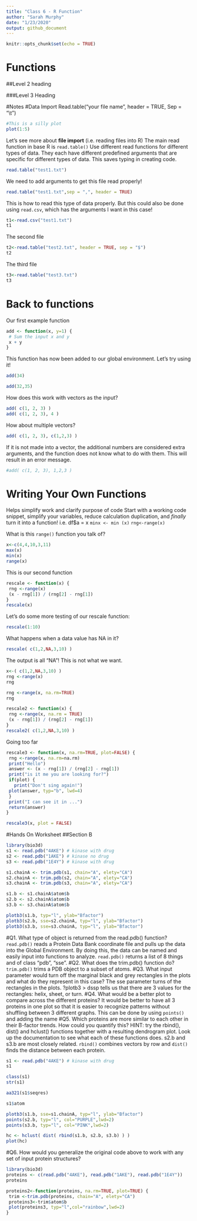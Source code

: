 ```yaml
---
title: "Class 6 - R Function"
author: "Sarah Murphy"
date: "1/23/2020"
output: github_document
---
```


```r
knitr::opts_chunk$set(echo = TRUE)
```

# Functions

##Level 2 heading

###Level 3 Heading

#Notes
#Data Import
Read.table(“your file name”, header = TRUE, Sep = “\\t”)

```r
#This is a silly plot
plot(1:5)
```

Let's see more about **file import** (i.e. reading files into R) The main read function in base R is `read.table()`
Use different read functions for different types of data. They each have different predefined arguments that are specific for different types of data. This saves typing in creating code.

```r
read.table("test1.txt")
```

We need to add arguments to get this file read properly!

```r
read.table("test1.txt",sep = ",", header = TRUE)
```

This is how to read this type of data properly. But this could also be done using `read.csv`, which has the arguments I want in this case!

```r
t1<-read.csv("test1.txt")
t1
```

The second file
```r
t2<-read.table("test2.txt", header = TRUE, sep = "$")
t2
```

The third file
```r
t3<-read.table("test3.txt")
t3
```

# Back to functions

Our first example function

```r
add <- function(x, y=1) {
 # Sum the input x and y
 x + y
}
```

This function has now been added to our global environment. Let's try using it!

```r
add(34)
```
```r
add(32,35)
```

How does this work with vectors as the input?

```r
add( c(1, 2, 3) )
add( c(1, 2, 3), 4 )
```

How about multiple vectors?

```r
add( c(1, 2, 3), c(1,2,3) )
```

If it is not made into a vector, the additional numbers are considered extra arguments, and the function does not know what to do with them. This will result in an error message.
```r
#add( c(1, 2, 3), 1,2,3 )
```

# Writing Your Own Functions

Helps simplify work and clarify purpose of code
Start with a working code snippet, simplify your variables, reduce calculation duplication, and *finally* turn it into a function!
i.e. df$a = x
`minx <- min (x)`
`rng<-range(x)`

What is this `range()` function you talk of?

```r
x<-c(4,4,10,3,11)
max(x)
min(x)
range(x)
```

This is our second function
```r
rescale <- function(x) {
 rng <-range(x)
 (x - rng[1]) / (rng[2] - rng[1])
}
rescale(x)
```

Let's do some more testing of our rescale function:
```r
rescale(1:10)
```

What happens when a data value has NA in it?
```r
rescale( c(1,2,NA,3,10) )
```
The output is all "NA"! This is not what we want.

```r
x<-( c(1,2,NA,3,10) )
rng <-range(x)
rng
```

```r
rng <-range(x, na.rm=TRUE)
rng
```

```r
rescale2 <- function(x) {
 rng <-range(x, na.rm = TRUE)
 (x - rng[1]) / (rng[2] - rng[1])
}
rescale2( c(1,2,NA,3,10) )
```

Going too far

```r
rescale3 <- function(x, na.rm=TRUE, plot=FALSE) {
 rng <-range(x, na.rm=na.rm)
 print("Hello")
 answer <- (x - rng[1]) / (rng[2] - rng[1])
 print("is it me you are looking for?")
 if(plot) {
   print("Don't sing again!")
 plot(answer, typ="b", lwd=4)
 }
 print("I can see it in ...")
 return(answer)
}
```

```r
rescale3(x, plot = FALSE)
```

#Hands On Worksheet
##Section B

```r
library(bio3d)
s1 <- read.pdb("4AKE") # kinase with drug
s2 <- read.pdb("1AKE") # kinase no drug
s3 <- read.pdb("1E4Y") # kinase with drug

s1.chainA <- trim.pdb(s1, chain="A", elety="CA")
s2.chainA <- trim.pdb(s2, chain="A", elety="CA")
s3.chainA <- trim.pdb(s3, chain="A", elety="CA")

s1.b <- s1.chainA$atom$b
s2.b <- s2.chainA$atom$b
s3.b <- s3.chainA$atom$b

plotb3(s1.b, typ="l", ylab="Bfactor")
plotb3(s2.b, sse=s2.chainA, typ="l", ylab="Bfactor")
plotb3(s3.b, sse=s3.chainA, typ="l", ylab="Bfactor")
```

#Q1. What type of object is returned from the read.pdb() function?
`read.pdb()` reads a Protein Data Bank coordinate file and pulls up the data into the Global Environment. By doing this, the data can be named and easily input into functions to analyze. `read.pdb()` returns a list of 8 things and of class "pdb", "sse".
#Q2. What does the trim.pdb() function do?
`trim.pdb()` trims a PDB object to a subset of atoms. 
#Q3. What input parameter would turn off the marginal black and grey rectangles in the plots and what do they represent in this case?
The sse parameter turns of the rectangles in the plots. ?plotb3 > dssp tells us that there are 3 values for the rectangles: helix, sheet, or turn.
#Q4. What would be a better plot to compare across the different proteins?
It would be better to have all 3 proteins in one plot so that it is easier to recognize patterns without shuffling between 3 different graphs. This can be done by using `points()` and adding the name
#Q5. Which proteins are more similar to each other in their B-factor trends. How could you quantify this? HINT: try the rbind(), dist() and hclust() functions together with a resulting dendrogram plot. Look up the documentation to see what each of these functions does.
s2.b and s3.b are most closely related. `rbind()` combines vectors by row and `dist()` finds the distance between each protein.

```r
s1 <- read.pdb("4AKE") # kinase with drug
s1
```

```r
class(s1)
str(s1)
```

```r
aa321(s1$seqres)
```

```r
s1$atom
```

```r
plotb3(s1.b, sse=s1.chainA, typ="l", ylab="Bfactor")
points(s2.b, typ="l", col="PURPLE",lwd=2)
points(s3.b, typ="l", col="PINK",lwd=2)

```


```r
hc <- hclust( dist( rbind(s1.b, s2.b, s3.b) ) )
plot(hc)
```

#Q6. How would you generalize the original code above to work with any set of input protein structures?
```r
library(bio3d)
proteins <- c(read.pdb("4AKE"), read.pdb("1AKE"), read.pdb("1E4Y"))
proteins
```

```r
proteins2<-function(proteins, na.rm=TRUE, plot=TRUE) {
 trim <-trim.pdb(proteins, chain="A", elety="CA")
 proteins3<-trim$atom$b
 plot(proteins3, typ="l",col="rainbow",lwd=2)
}
```

